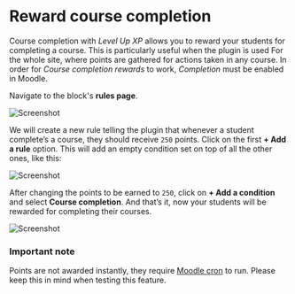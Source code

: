 # Reward course completion


<RequiresXpPlus />

Course completion with _Level Up XP_ allows you to reward your students for completing a course. This is particularly useful when the plugin is used For the whole site, where points are gathered for actions taken in any course. In order for _Course completion rewards_ to work, _Completion_ must be enabled in Moodle.

Navigate to the block's **rules page**.

![Screenshot](nav-rules.png)

We will create a new rule telling the plugin that whenever a student complete’s a course, they should receive `250` points. Click on the first **+ Add a rule** option. This will add an empty condition set on top of all the other ones, like this:

![Screenshot](ruleset-any.png)

After changing the points to be earned to `250`, click on **+ Add a condition** and select **Course completion**. And that’s it, now your students will be rewarded for completing their courses.

![Screenshot](course-completion-rule.png)

### Important note

Points are not awarded instantly, they require [Moodle cron](https://docs.moodle.org/en/Cron) to run. Please keep this in mind when testing this feature.
